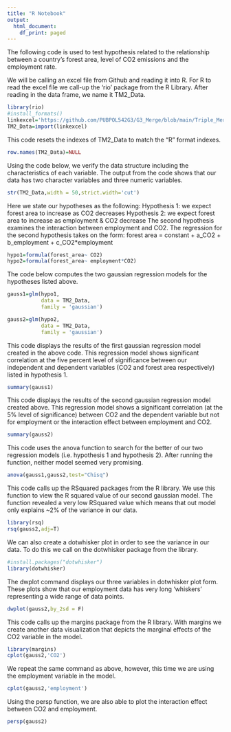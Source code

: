```yaml
---
title: "R Notebook"
output:
  html_document:
    df_print: paged
---
```

The following code is used to test hypothesis related to the relationship between a country's forest area, level of CO2 emissions and the employment rate. 


We will be calling an excel file from Github and reading it into R. For R to read the excel file we call-up the 'rio' package from the R Library. After reading in the data frame, we name it TM2_Data. 
```r
library(rio)
#install_formats()
linkexcel='https://github.com/PUBPOL542G3/G3_Merge/blob/main/Triple_Merge.xlsx?raw=true'
TM2_Data=import(linkexcel)
```

This code resets the indexes of TM2_Data to match the "R" format indexes. 
```r
row.names(TM2_Data)=NULL
```

Using the code below, we verify the data structure including the characteristics of each variable. The output from the code shows that our data has two character variables and three numeric variables.
```r
str(TM2_Data,width = 50,strict.width='cut')
```

Here we state our hypotheses as the following: 
Hypothesis 1: we expect forest area to increase as CO2 decreases
Hypothesis 2: we expect forest area to increase as employment & CO2 decrease
The second hypothesis examines the interaction between employment and CO2.
The regression for the second hypothesis takes on the form: forest area = constant + a_CO2 + b_employment + c_CO2*employment
```r
hypo1=formula(forest_area~ CO2)
hypo2=formula(forest_area~ employment*CO2)
```



The code below computes the two gaussian regression models for the hypotheses listed above.
```r
gauss1=glm(hypo1,
           data = TM2_Data,
           family = 'gaussian')

gauss2=glm(hypo2,
           data = TM2_Data,
           family = 'gaussian')
```

This code displays the results of the first gaussian regression model created in the above code. This regression model shows significant correlation at the five percent level of significance between our independent and dependent variables (CO2 and forest area respectively) listed in hypothesis 1. 
```r
summary(gauss1)
```

This code displays the results of the second gaussian regression model created above. This regression model shows a significant correlation (at the 5% level of significance) between CO2 and the dependent variable but not for employment or the interaction effect between employment and CO2. 
```r
summary(gauss2)
```

This code uses the anova function to search for the better of our two regression models (i.e. hypothesis 1 and hypothesis 2). After running the function, neither model seemed very promising. 
```r
anova(gauss1,gauss2,test="Chisq")
```

This code calls up the RSquared packages from the R library. We use this function to view the R squared value of our second gaussian model. The function revealed a very low RSquared value which means that out model only explains ~2% of the variance in our data. 
```r
library(rsq)
rsq(gauss2,adj=T)
```

We can also create a dotwhisker plot in order to see the variance in our data. To do this we call on the dotwhisker package from the library.
```r
#install.packages("dotwhisker")
library(dotwhisker)
```

The dwplot command displays our three variables in dotwhisker plot form. These plots show that our employment data has very long 'whiskers' representing a wide range of data points. 
```r
dwplot(gauss2,by_2sd = F)
```

This code calls up the margins package from the R library. With margins we create another data visualization that depicts the marginal effects of the CO2 variable in the model.
```r
library(margins)
cplot(gauss2,'CO2')
```


We repeat the same command as above, however, this time we are using the employment variable in the model. 
```r
cplot(gauss2,'employment')
```

Using the persp function, we are also able to plot the interaction effect between CO2 and employment.  
```r
persp(gauss2)
```







